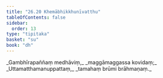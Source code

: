 ```yaml
---
title: "26.20 Khemābhikkhunīvatthu"
tableOfContents: false
sidebar:
  order: 13
type: "tipitaka"
basket: "su"
book: "dh"
---
```



<DynamicBreadcrumb />

<Division number="403" book="dh" bookNo="18" page="71">

<Paragraph number="431" type="verses" book="dh">
_Gambhīrapaññaṃ medhāviṃ,_  
_maggāmaggassa kovidaṃ;_  
_Uttamatthamanuppattaṃ,_  
_tamahaṃ brūmi brāhmaṇaṃ._
</Paragraph>
</Division>